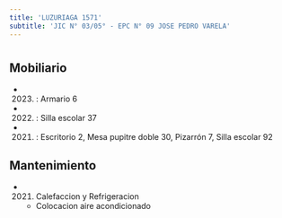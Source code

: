 ```yaml
---
title: 'LUZURIAGA 1571'
subtitle: 'JIC N° 03/05° - EPC N° 09 JOSE PEDRO VARELA'
---
```


#


## Mobiliario

*  (2023) : Armario 6 

*  (2022) : Silla escolar 37 

*  (2021) : Escritorio 2, Mesa pupitre doble 30, Pizarrón 7, Silla escolar 92 





## Mantenimiento

*  (2021) Calefaccion y Refrigeracion 
    + Colocacion aire acondicionado



